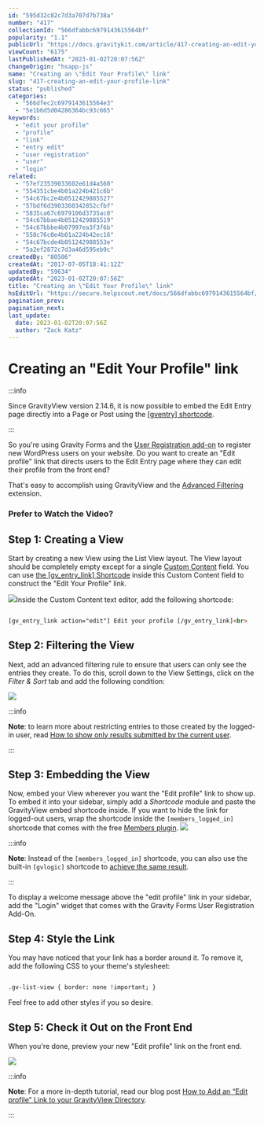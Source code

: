 ```yaml
---
id: "595d32c82c7d3a707d7b738a"
number: "417"
collectionId: "566dfabbc6979143615564bf"
popularity: "1.1"
publicUrl: "https://docs.gravitykit.com/article/417-creating-an-edit-your-profile-link"
viewCount: "6175"
lastPublishedAt: "2023-01-02T20:07:56Z"
changeOrigin: "hsapp-js"
name: "Creating an \"Edit Your Profile\" link"
slug: "417-creating-an-edit-your-profile-link"
status: "published"
categories: 
  - "566dfec2c6979143615564e3"
  - "5e1b6d5d04286364bc93c665"
keywords: 
  - "edit your profile"
  - "profile"
  - "link"
  - "entry edit"
  - "user registration"
  - "user"
  - "login"
related: 
  - "57ef23539033602e61d4a560"
  - "554351cbe4b01a224b421c6b"
  - "54c67bc2e4b0512429885527"
  - "57bdf6d3903360342852cfbf"
  - "5835ca67c6979106d3735ac8"
  - "54c67bbae4b0512429885519"
  - "54c67bbbe4b07997ea3f3f6b"
  - "558c76c0e4b01a224b42ec16"
  - "54c67bcde4b051242988553e"
  - "5a2ef2872c7d3a46d595eb9c"
createdBy: "80506"
createdAt: "2017-07-05T18:41:12Z"
updatedBy: "59634"
updatedAt: "2023-01-02T20:07:56Z"
title: "Creating an \"Edit Your Profile\" link"
hsEditUrl: "https://secure.helpscout.net/docs/566dfabbc6979143615564bf/article/595d32c82c7d3a707d7b738a"
pagination_prev: 
pagination_next: 
last_update:
  date: 2023-01-02T20:07:56Z
  author: "Zack Katz"
---
```


# Creating an "Edit Your Profile" link


:::info

Since GravityView version 2.14.6, it is now possible to embed the Edit Entry page directly into a Page or Post using the [\[gventry\] shortcode](https://docs.gravitykit.com/article/463-gventry-shortcode).

:::



So you're using Gravity Forms and the [User Registration add-on](http://www.gravityforms.com/add-ons/user-registration/) to register new WordPress users on your website. Do you want to create an "Edit profile" link that directs users to the Edit Entry page where they can edit their profile from the front end?

That's easy to accomplish using GravityView and the [Advanced Filtering](https://www.gravitykit.com/extensions/advanced-filter/) extension.

### Prefer to Watch the Video?


<YouTube videoId="_lfXn_Q0-vk" />

##  Step 1: Creating a View

Start by creating a new View using the List View layout. The View layout should be completely empty except for a single [Custom Content](https://docs.gravitykit.com/article/111-using-the-custom-content-field) field. You can use [the \[gv\_entry\_link\] Shortcode](https://docs.gravitykit.com/article/287-gv-entry-link) inside this Custom Content field to construct the "Edit Your Profile" link.

![](https://s3.amazonaws.com/helpscout.net/docs/assets/54c58489e4b051242988532c/images/61b33cdbe04bc573c8d0408a/file-gHsvOpPysa.png)Inside the Custom Content text editor, add the following shortcode:

```html

[gv_entry_link action="edit"] Edit your profile [/gv_entry_link]<br>
```

## Step 2: Filtering the View

Next, add an advanced filtering rule to ensure that users can only see the entries they create. To do this, scroll down to the View Settings, click on the *Filter &amp; Sort* tab and add the following condition:

![](https://s3.amazonaws.com/helpscout.net/docs/assets/54c58489e4b051242988532c/images/61b33f5277c88e1adaf601a0/file-cRppsIvr4x.png)


:::info

**Note**: to learn more about restricting entries to those created by the logged-in user, read [How to show only results submitted by the current user](https://docs.gravitykit.com/article/203-how-to-show-only-results-submitted-by-the-current-user).

:::

 ##  Step 3: Embedding the View

Now, embed your View wherever you want the "Edit profile" link to show up. To embed it into your sidebar, simply add a *Shortcode* module and paste the GravityView embed shortcode inside. If you want to hide the link for logged-out users, wrap the shortcode inside the `[members_logged_in]` shortcode that comes with the free [Members plugin](https://wordpress.org/plugins/members/). ![](https://s3.amazonaws.com/helpscout.net/docs/assets/54c58489e4b051242988532c/images/61b33e2b97682b790dad3896/file-RBdFnU1A2l.png)


:::info

**Note**: Instead of the `[members_logged_in]` shortcode, you can also use the built-in `[gvlogic]` shortcode to [achieve the same result](https://docs.gravitykit.com/article/433-show-or-hide-content-on-your-site).

:::

  To display a welcome message above the "edit profile" link in your sidebar, add the "Login" widget that comes with the Gravity Forms User Registration Add-On.

## Step 4: Style the Link

You may have noticed that your link has a border around it. To remove it, add the following CSS to your theme's stylesheet:

```html

.gv-list-view { border: none !important; }
```

Feel free to add other styles if you so desire.

## Step 5: Check it Out on the Front End

When you're done, preview your new "Edit profile" link on the front end.

![](https://s3.amazonaws.com/helpscout.net/docs/assets/54c58489e4b051242988532c/images/61b341cf77c88e1adaf601a7/file-XpdXUq5j4i.jpg)


:::info

**Note**: For a more in-depth tutorial, read our blog post [How to Add an “Edit profile” Link to your GravityView Directory](https://www.gravitykit.com/gravityview-edit-profile-link/).

:::

 